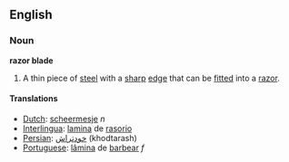 ==English==
===Noun===
'''razor blade'''
# A thin piece of [[steel]] with a [[sharp]] [[edge]] that can be [[fitted]] into a [[razor]].
====Translations====
*[[Dutch]]: [[scheermesje]] ''n''
*[[Interlingua]]: [[lamina]] de [[rasorio]]
*[[Persian]]: [[خودتراش]] (khodtarash) 
*[[Portuguese]]: [[lâmina]] de [[barbear]] ''f''